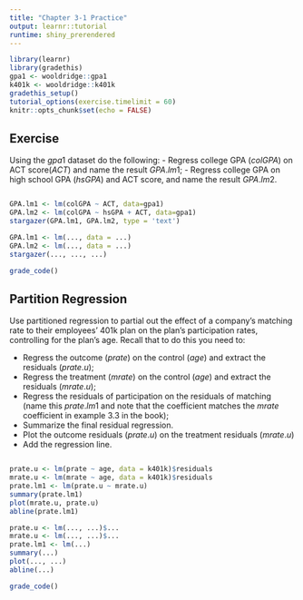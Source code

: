 ```yaml
---
title: "Chapter 3-1 Practice"
output: learnr::tutorial
runtime: shiny_prerendered
---
```


```r
library(learnr)
library(gradethis)
gpa1 <- wooldridge::gpa1
k401k <- wooldridge::k401k
gradethis_setup()
tutorial_options(exercise.timelimit = 60)
knitr::opts_chunk$set(echo = FALSE)
```

## Exercise

Using the $gpa1$ dataset do the following: 
  - Regress college GPA ($colGPA$) on ACT score($ACT$) and name the result $GPA.lm1$; 
  - Regress college GPA on high school GPA ($hsGPA$) and ACT score, and name the result $GPA.lm2$. 

```r

```

```r
GPA.lm1 <- lm(colGPA ~ ACT, data=gpa1)
GPA.lm2 <- lm(colGPA ~ hsGPA + ACT, data=gpa1)
stargazer(GPA.lm1, GPA.lm2, type = 'text')
```

```r
GPA.lm1 <- lm(..., data = ...)
GPA.lm2 <- lm(..., data = ...)
stargazer(..., ..., ...)
```

```r
grade_code()
```

## Partition Regression

Use partitioned regression to partial out the effect of a company's matching rate to their employees' 401k plan on the plan's participation rates, controlling for the plan's age. Recall that to do this you need to: 

  - Regress the outcome ($prate$) on the control ($age$) and extract the residuals ($prate.u$);
  - Regress the treatment ($mrate$) on the control ($age$) and extract the residuals ($mrate.u$); 
  - Regress the residuals of participation on the residuals of matching (name this $prate.lm1$ and note that the coefficient matches the $mrate$ coefficient in example 3.3 in the book); 
  - Summarize the final residual regression. 
  - Plot the outcome residuals ($prate.u$) on the treatment residuals ($mrate.u$)
  - Add the regression line. 

```r

```

```r
prate.u <- lm(prate ~ age, data = k401k)$residuals
mrate.u <- lm(mrate ~ age, data = k401k)$residuals
prate.lm1 <- lm(prate.u ~ mrate.u)
summary(prate.lm1)
plot(mrate.u, prate.u)
abline(prate.lm1)
```

```r
prate.u <- lm(..., ...)$...
mrate.u <- lm(..., ...)$...
prate.lm1 <- lm(...)
summary(...)
plot(..., ...)
abline(...)
```

```r
grade_code()
```
